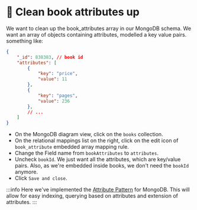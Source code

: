 
# 👐 Clean book attributes up  


We want to clean up the book_attributes array in our MongoDB schema. We want an array of objects containing attributes, modelled a key value pairs. something like:

```json
{
    "_id": 838383, // book id
    "attributes": [
        {
            "key": "price",
            "value": 11
        },
        {
            "key": "pages",
            "value": 236
        },
        // ...
    ] 
}
```

- On the MongoDB diagram view, click on the `books` collection.
- On the relational mappings list on the right, click on the edit icon of `book_attribute` embedded array mapping rule.
- Change the Field name from `bookAttributes` to `attributes`.
- Uncheck `bookId`. We just want all the attributes, which are key/value pairs. Also, as we're embedded inside books, we don't need the `bookId` anymore.
- Click `Save and close`.

:::info
Here we've implemented the [Attribute Pattern](https://www.mongodb.com/developer/products/mongodb/attribute-pattern/) for MongoDB. This will allow for easy indexing, querying based on attributes and extension of attributes. 
:::

<Screenshot url="http://127.0.0.1:8278" src="img/150-image-001.png" alt="Screenshot of the connect modal" />